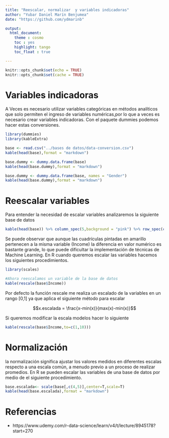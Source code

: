 ```yaml
---
title: "Reescalar, normalizar  y variables indicadoras"
author: "Yubar Daniel Marín Benjumea"
date: "https://github.com/ydmarinb"

output: 
  html_document:
    theme : cosmo
    toc : yes
    highlight: tango
    toc_float : true

---
```



```r
knitr::opts_chunk$set(echo = TRUE)
knitr::opts_chunk$set(cache = TRUE)

```

# Variables indicadoras

A Veces es necesario utilizar variables categóricas en métodos analı́ticos que solo permiten el ingreso de variables numéricas,por lo que a veces es necesario crear variables indicadoras. Con el paquete dummies podemos hacer estas conversiones.


```r
library(dummies)
library(kableExtra)

base <- read.csv("../bases de datos/data-conversion.csv")
kable(head(base),format = "markdown")

```
```r
base.dummy <- dummy.data.frame(base)
kable(head(base.dummy),format = "markdown")
```
```r
base.dummy <- dummy.data.frame(base, names = "Gender")
kable(head(base.dummy),format = "markdown")
```
# Reescalar variables


Para entender la necesidad de escalar variables analizaremos la siguiente base de datos

```r

kable(head(base)) %>% column_spec(5,background = "pink") %>% row_spec(c(2,5),background = "yellow") %>% kable_styling(full_width = T)

```



Se puede observar que aunque las cuadrículas pintadas en amarillo pertenecen a la misma variable (Income) la diferencia
en valor numérico es bastante grande, lo que puede dificultar la implementación de técnicas de Machine Learning. En R
cuando queremos escalar las variables hacemos los siguientes procedimientos.


```r
library(scales)

#Ahora reescalamos un variable de la base de datos
kable(rescale(base$Income))


```

Por defecto la función rescale me realiza un escalado de la variables en un rango [0,1] ya que aplica el siguiente método
para escalar

$$x.escalada = \frac{x-min(x)}{max(x)-min(x)}$$

Si queremos modificar la escala modelos hacer lo siguiente

```r
kable(rescale(base$Income,to=c(1,10)))
```

# Normalización

la normalización significa ajustar los valores medidos en diferentes escalas respecto a una escala común, a menudo previo
a un proceso de realizar promedios. En R se pueden escalar las variables de una base de datos por medio de el siguiente
procedimiento.


```r
base.escalada<- scale(base[,c(4,5)],center=T,scale=T)
kable(head(base.escalada),format = "markdown")
```
# Referencias

* https://www.udemy.com/r-data-science/learn/v4/t/lecture/8945178?start=270

